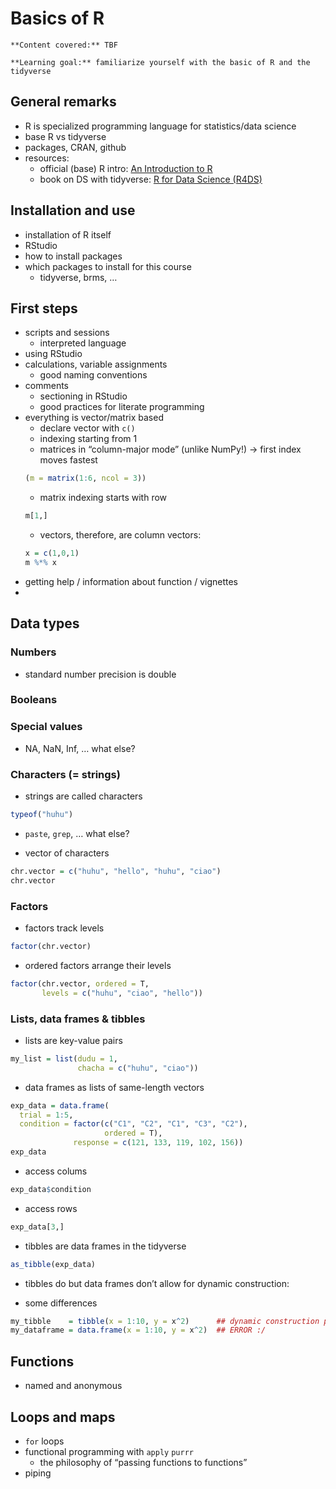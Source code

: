 # Basics of R

```block2
**Content covered:** TBF

**Learning goal:** familiarize yourself with the basic of R and the tidyverse
```

## General remarks

- R is specialized programming language for statistics/data science
- base R vs tidyverse
- packages, CRAN, github
- resources:
  - official (base) R intro: [An Introduction to R](https://colinfay.me/intro-to-r/)
  - book on DS with tidyverse: [R for Data Science (R4DS)](https://r4ds.had.co.nz)

## Installation and use

- installation of R itself
- RStudio
- how to install packages
- which packages to install for this course
  - tidyverse, brms, ...

## First steps

- scripts and sessions
  - interpreted language
- using RStudio
- calculations, variable assignments 
  - good naming conventions
- comments
  - sectioning in RStudio
  - good practices for literate programming
- everything is vector/matrix based
  - declare vector with `c()`
  - indexing starting from 1
  - matrices in "column-major mode" (unlike NumPy!) -> first index moves fastest
```r
(m = matrix(1:6, ncol = 3))
```
  - matrix indexing starts with row
```r
m[1,]
```
  - vectors, therefore, are column vectors:
```r
x = c(1,0,1)
m %*% x
```
- getting help / information about function / vignettes
- 


## Data types

### Numbers

- standard number precision is double

### Booleans

### Special values

- NA, NaN, Inf, ... what else?

### Characters (= strings)

- strings are called characters

```r
typeof("huhu")
```

- `paste`, `grep`, ... what else?

- vector of characters

```r
chr.vector = c("huhu", "hello", "huhu", "ciao")
chr.vector
```

### Factors

- factors track levels

```r
factor(chr.vector)
```

- ordered factors arrange their levels

```r
factor(chr.vector, ordered = T, 
       levels = c("huhu", "ciao", "hello"))
``` 

### Lists, data frames & tibbles

- lists are key-value pairs

```r
my_list = list(dudu = 1,
               chacha = c("huhu", "ciao"))
```

- data frames as lists of same-length vectors

```r
exp_data = data.frame(
  trial = 1:5,
  condition = factor(c("C1", "C2", "C1", "C3", "C2"),
                     ordered = T),
              response = c(121, 133, 119, 102, 156))
exp_data
```

- access colums

```r
exp_data$condition
```

- access rows

```r
exp_data[3,]
```

- tibbles are data frames in the tidyverse

```r
as_tibble(exp_data)
```

- tibbles do but data frames don't allow for dynamic construction:

- some differences

```r
my_tibble    = tibble(x = 1:10, y = x^2)      ## dynamic construction possible
my_dataframe = data.frame(x = 1:10, y = x^2)  ## ERROR :/
```

## Functions

- named and anonymous

## Loops and maps

- `for` loops
- functional programming with `apply` `purrr`
  - the philosophy of "passing functions to functions"
- piping